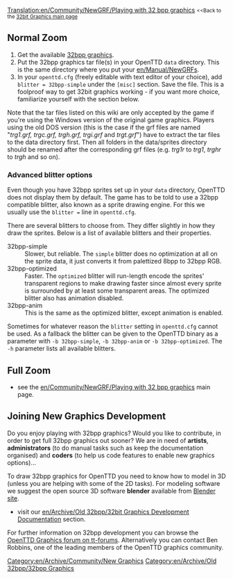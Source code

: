 [[Translation:en/Community/NewGRF/Playing with 32 bpp graphics]]
<small><<Back to the [[en/Archive/Old 32bpp/32bit Graphics Development|32bit Graphics main page]]</small>
{{pl/Tłumaczenie|oryg. = en/Community/NewGRF/Playing with 32 bpp graphics
|z     = en
|na    = pl
|Procenty = 3}}{{en/-}}{{pl/Zgodne Wersje|0.6|align="right"}}

==Normal Zoom==
# Get the available  [[en/Archive/Old 32bpp/List of downloadable 32 bpp tars|32bpp graphics]].
# Put the 32bpp graphics tar file(s) in your OpenTTD <code>data</code> directory. This is the same directory where you put your [[en/Manual/NewGRF]]s.
# In your <code>openttd.cfg</code> (freely editable with text editor of your choice), add <code>blitter = 32bpp-simple</code> under the <code>[misc]</code> section. Save the file. This is a foolproof way to get 32bit graphics working - if you want more choice, familiarize yourself with the section below.

Note that the tar files listed on this wiki are only accepted by the game if you're using the Windows version of the original game graphics. Players using the old DOS version (this is the case if the grf files are named "''trg1.grf, trgc.grf, trgh.grf, trgi.grf'' and ''trgt.grf''") have to extract the tar files to the data directory first. Then all folders in the data/sprites directory should be renamed after the corresponding grf files (e.g. ''trg1r'' to ''trg1'', ''trghr'' to ''trgh'' and so on).

===Advanced blitter options===

Even though you have 32bpp sprites set up in your <code>data</code> directory, OpenTTD does not display them by default. The game has to be told to use a 32bpp compatible blitter, also known as a sprite drawing engine. For this we usually use the <code>blitter =</code> line in <code>openttd.cfg</code>.
    
There are several blitters to choose from. They differ slightly in how they draw the sprites. Below is a list of available blitters and their properties.

;32bpp-simple
:Slower, but reliable. The <code>simple</code> blitter does no optimization at all on the sprite data, it just converts it from palettized 8bpp to 32bpp RGB.
;32bpp-optimized
:Faster. The <code>optimized</code> blitter will run-length encode the sprites' transparent regions to make drawing faster since almost every sprite is surrounded by at least some transparent areas. The optimized blitter also has animation disabled.
;32bpp-anim
:This is the same as the optimized blitter, except animation is enabled.

Sometimes for whatever reason the <code>blitter</code> setting in <code>openttd.cfg</code> cannot be used. As a fallback the blitter can be given to the OpenTTD binary as a parameter with <code>-b 32bpp-simple</code>, <code>-b 32bpp-anim</code> or <code>-b 32bpp-optimized</code>. The <code>-h</code> parameter lists all available blitters.


==Full Zoom==

* see the [[en/Community/NewGRF/Playing with 32 bpp graphics]] main page.


==Joining New Graphics Development==

Do you enjoy playing with 32bpp graphics? Would you like to contribute, in order to get full 32bpp graphics out sooner? We are in need of '''artists''', '''administrators''' (to do manual tasks such as keep the documentation organised) and '''coders''' (to help us code features to enable new graphics options)...

To draw 32bpp graphics for OpenTTD you need to know how to model in 3D (unless you are helping with some of the 2D tasks). For modeling software we suggest the open source 3D software '''blender''' available from [http://blender.org Blender site].

* visit our [[en/Archive/Old 32bpp/32bit Graphics Development Documentation]] section.

For further information on 32bpp development you can browse the [http://www.tt-forums.net/viewforum.php?f=36 OpenTTD Graphics forum on tt-forums]. Alternatively you can contact Ben Robbins, one of the leading members of the OpenTTD graphics community.


{{en/Archive/Old 32bpp/Navbox Graphics Development}}

[[Category:en/Archive/Community/New Graphics]][[Category:en/Archive/Old 32bpp/32bpp Graphics]]